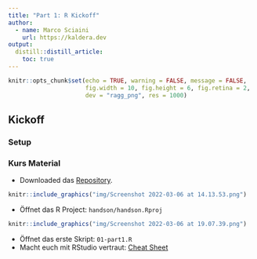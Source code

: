 ```yaml
---
title: "Part 1: R Kickoff"
author:
  - name: Marco Sciaini
    url: https://kaldera.dev
output:
  distill::distill_article:
    toc: true
---
```


```r
knitr::opts_chunk$set(echo = TRUE, warning = FALSE, message = FALSE, 
                      fig.width = 10, fig.height = 6, fig.retina = 2,
                      dev = "ragg_png", res = 1000)
```

## Kickoff

### Setup

### Kurs Material

* Downloaded das [Repository](https://github.com/marcosci/lbeg_course).

```r
knitr::include_graphics("img/Screenshot 2022-03-06 at 14.13.53.png")
```

* Öffnet das R Project: `handson/handson.Rproj`

```r
knitr::include_graphics("img/Screenshot 2022-03-06 at 19.07.39.png")
```

* Öffnet das erste Skript: `01-part1.R`
* Macht euch mit RStudio vertraut: [Cheat Sheet](https://raw.githubusercontent.com/rstudio/cheatsheets/main/rstudio-ide.pdf)

